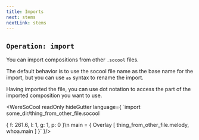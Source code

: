 ```yaml
---
title: Imports
next: stems
nextLink: stems
---
```


## `Operation: import` 

You can import compositions from other `.socool` files. 

The default behavior is to use the socool file name as the base name for the import, but you can use `as` syntax to rename the import. 

Having imported the file, you can use dot notation to access the part of the imported composition you want to use. 

<WereSoCool
  readOnly
  hideGutter
  language={
`import some_dir/thing_from_other_file.socool

{ f: 261.6, l: 1, g: 1, p: 0 }\n
main = {
  Overlay [
    thing_from_other_file.melody,
    whoa.main
  ]
}`
}/>


